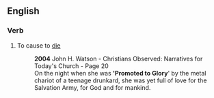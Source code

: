 ==English==

===Verb===
{{en-verb|promotes to Glory|promoting to Glory|promoted to Glory}}

# {{lb|en|of a Salvationist}} To cause to [[die]]
#: '''2004''' John H. Watson - Christians Observed: Narratives for Today's Church - Page 20
#: On the night when she was ''''Promoted to Glory'''' by the metal chariot of a teenage drunkard, she was yet full of love for the Salvation Army, for God and for mankind.